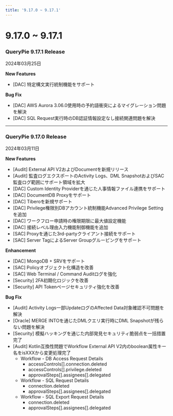 ```yaml
---
title: '9.17.0 ~ 9.17.1'
---
```


# 9.17.0 ~ 9.17.1

### QueryPie 9.17.1 Release

2024年03月25日


**New Features**

* [DAC] 特定構文実行統制機能をサポート

**Bug Fix**

* [DAC] AWS Aurora 3.06.0使用時の予約語衝突によるマイグレーション問題を解決
* [DAC] SQL Request実行時のDB認証情報設定なし接続関連問題を解決


---

### QueryPie 9.17.0 Release

2024年03月11日


**New Features**

* [Audit] External API V2およびDocumentを新規リリース
* [Audit] 監査ログエクスポートのActivity Logs、DML SnapshotおよびSAC監査ログ範囲にサポート領域を拡大
* [DAC] Custom Identity Providerを通じた人事情報ファイル連携をサポート
* [DAC] DocumentDB Proxyをサポート
* [DAC] Tiberoを新規サポート
* [DAC] Privilege権限別DBアカウント統制機能Advanced Privilege Settingを追加
* [DAC] ワークフロー申請時の権限期限に最大値設定機能
* [DAC] 接続レベル理由入力機能制御機能を追加
* [SAC] Proxyを通じた3rd-partyクライアント接続をサポート
* [SAC] Server TagによるServer Groupグルーピングをサポート


**Enhancement**

* [DAC] MongoDB + SRVをサポート
* [SAC] Policyオブジェクト化構造を改善
* [SAC] Web Terminal / Command Auditログを強化
* [Security] 2FA初期化ロジックを改善
* [Security] API Tokenページセキュリティ強化を改善


**Bug Fix**

* [Audit] Activity Logs一部UpdateログのAffected Data対象確認不可問題を解決
* [Oracle] MERGE INTOを通じたDMLクエリ実行時にDML Snapshotが残らない問題を解決
* [Security] 模擬ハッキングを通じた内部発見セキュリティ脆弱点を一括措置完了
* [Audit] Kotlin互換性問題でWorkflow External API V2内のboolean属性キー名をisXXXから変更処理完了
    * Workflow - DB Access Request Details
        * accessControls[].connection.deleted
        * accessControls[].privilege.deleted
        * approvalSteps[].assignees[].delegated
    * Workflow - SQL Request Details
        * connection.deleted
        * approvalSteps[].assignees[].delegated
    * Workflow - SQL Export Request Details
        * connection.deleted
        * approvalSteps[].assignees[].delegated
